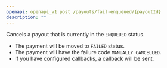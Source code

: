 ```yaml
---
openapi: openapi_v1 post /payouts/fail-enqueued/{payoutId}
description: ""
---
```


Cancels a payout that is currently in the `ENQUEUED` status. 
* The payment will be moved to `FAILED` status. 
* The payment will have the failure code `MANUALLY_CANCELLED`.
* If you have configured callbacks, a callback will be sent. 